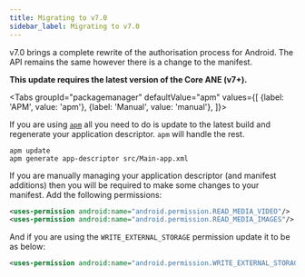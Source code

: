 ```yaml
---
title: Migrating to v7.0
sidebar_label: Migrating to v7.0
---
```



v7.0 brings a complete rewrite of the authorisation process for Android. The API remains the same however there is a change to the manifest.

**This update requires the latest version of the Core ANE (v7+).**


<Tabs
  groupId="packagemanager"
  defaultValue="apm"
  values={[
    {label: 'APM', value: 'apm'},
    {label: 'Manual', value: 'manual'},
  ]}>

  <TabItem value="apm" >

If you are using [`apm`](https://github.com/airsdk/apm) all you need to do is update to the latest build and regenerate your application descriptor. `apm` will handle the rest.

```
apm update 
apm generate app-descriptor src/Main-app.xml
```

  </TabItem>
  <TabItem value="manual" >

If you are manually managing your application descriptor (and manifest additions) then you will be required to make some changes to your manifest. 
Add the following permissions:

```xml
<uses-permission android:name="android.permission.READ_MEDIA_VIDEO"/>
<uses-permission android:name="android.permission.READ_MEDIA_IMAGES"/>
```

And if you are using the `WRITE_EXTERNAL_STORAGE` permission update it to be as below:

```xml
<uses-permission android:name="android.permission.WRITE_EXTERNAL_STORAGE" android:maxSdkVersion="28" />
```

  </TabItem>
  
</Tabs>

